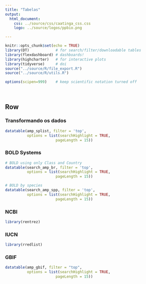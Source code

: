 ```yaml
---
title: "Tabelas"
output: 
  html_document:
    css: ../source/css/caatinga_css.css
    logo: ../source/logos/ppbio.png

---
```


```r
knitr::opts_chunk$set(echo = TRUE) 
library(DT)            # for search/filter/downloadable tables
library(flexdashboard) # dashboards!
library(highcharter)   # for interactive plots
library(tidyverse)     # doi
source("../source/R/file_export.R")
source("../source/R/utils.R")

options(scipen=999)    # keep scientific notation turned off
```

</br>

Row {data-height=1000, .tabset}
-------------------------------------

### Transformando os dados

```r

datatable(amp_splist, filter = 'top',  
		  options = list(searchHighlight = TRUE, 
		  			   pageLength = 15))

```


### BOLD Systems

```r

# BOLD using only Class and Country
datatable(search_amp_br, filter = 'top',  
		  options = list(searchHighlight = TRUE, 
		  			   pageLength = 15))

```


```r

# BOLD by species
datatable(search_amp_spp, filter = 'top',  
		  options = list(searchHighlight = TRUE, 
		  			   pageLength = 15))

```


### NCBI

```r

library(rentrez)

```


### IUCN

```r

library(rredlist)

```


### GBIF
```r

datatable(amp_gbif, filter = "top",  
		  options = list(searchHighlight = TRUE, 
		  			   pageLength = 15))

```

